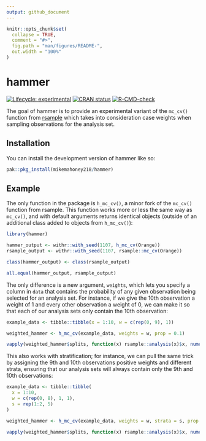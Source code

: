 ```yaml
---
output: github_document
---
```


<!-- README.md is generated from README.Rmd. Please edit that file -->

```r
knitr::opts_chunk$set(
  collapse = TRUE,
  comment = "#>",
  fig.path = "man/figures/README-",
  out.width = "100%"
)
```

# hammer

<!-- badges: start -->
[![Lifecycle: experimental](https://img.shields.io/badge/lifecycle-experimental-orange.svg)](https://lifecycle.r-lib.org/articles/stages.html#experimental)
[![CRAN status](https://www.r-pkg.org/badges/version/hammer)](https://CRAN.R-project.org/package=hammer)
[![R-CMD-check](https://github.com/mikemahoney218/hammer/actions/workflows/R-CMD-check.yaml/badge.svg)](https://github.com/mikemahoney218/hammer/actions/workflows/R-CMD-check.yaml)
<!-- badges: end -->

The goal of hammer is to provide an experimental variant of the `mc_cv()` 
function from [rsample](https://rsample.tidymodels.org/) which takes into 
consideration case weights when sampling observations for the analysis set.

## Installation

You can install the development version of hammer like so:

``` r
pak::pkg_install(mikemahoney218/hammer)
```

## Example

The only function in the package is `h_mc_cv()`, a minor fork of the `mc_cv()`
function from rsample. This function works more or less the same way as 
`mc_cv()`, and with default arguments returns identical objects (outside of
an additional class added to objects from `h_mc_cv()`):

```r
library(hammer)

hammer_output <- withr::with_seed(1107, h_mc_cv(Orange))
rsample_output <- withr::with_seed(1107, rsample::mc_cv(Orange))

class(hammer_output) <- class(rsample_output)

all.equal(hammer_output, rsample_output)
```

The only difference is a new argument, `weights`, which lets you specify a 
column in `data` that contains the probability of any given observation being
selected for an analysis set. For instance, if we give the 10th observation a 
weight of 1 and every other observation a weight of 0, we can make it so that
each of our analysis sets only contain the 10th observation:

```r
example_data <- tibble::tibble(x = 1:10, w = c(rep(0, 9), 1))

weighted_hammer <- h_mc_cv(example_data, weights = w, prop = 0.1)

vapply(weighted_hammer$splits, function(x) rsample::analysis(x)$x, numeric(1))
```

This also works with stratification; for instance, we can pull the same trick by
assigning the 9th and 10th observations positive weights and different strata,
ensuring that our analysis sets will always contain only the 9th and 10th 
observations:

```r
example_data <- tibble::tibble(
  x = 1:10, 
  w = c(rep(0, 8), 1, 1), 
  s = rep(1:2, 5)
)

weighted_hammer <- h_mc_cv(example_data, weights = w, strata = s, prop = 0.2)

vapply(weighted_hammer$splits, function(x) rsample::analysis(x)$x, numeric(2))
```
